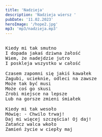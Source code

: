 ```yaml
---
title: 'Nadzieja'
description: 'Nadzieja wiersz '
pubDate: '11.02.2023'
heroImage: '/hope2.jpg'
mp3: 'mp3/nadzieja.mp3'
---
```

<pre>

Kiedy mi tak smutno
I dopada jakaś dziwna żałość
Wiem, że nadejdzie jutro
I poskleja wszystko w całość

Czasem zapomni się jakiś kawałek
Zagubi, ucieknie, odleci na zawsze
Może tak być musi
Może coś go skusi
Zrobi miejsce na lepsze
Lub na gorsze zmieni śmiałek

Kiedy mi tak wesoło
Mówię: - Chwilo trwaj!
Daj mi więcej szczęścia! Oj daj!
Zatańcz walca wkoło
Zamień życie w ciepły maj

  
</pre>
